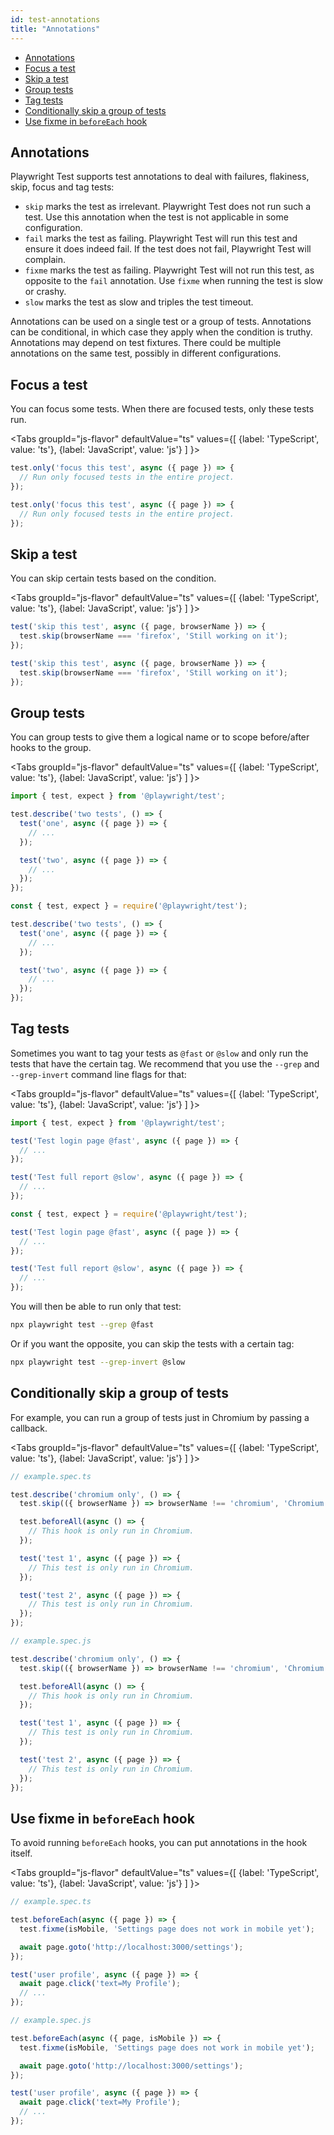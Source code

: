 ```yaml
---
id: test-annotations
title: "Annotations"
---
```


- [Annotations](#annotations)
- [Focus a test](#focus-a-test)
- [Skip a test](#skip-a-test)
- [Group tests](#group-tests)
- [Tag tests](#tag-tests)
- [Conditionally skip a group of tests](#conditionally-skip-a-group-of-tests)
- [Use fixme in `beforeEach` hook](#use-fixme-in-beforeeach-hook)

## Annotations

Playwright Test supports test annotations to deal with failures, flakiness, skip, focus and tag tests:
- `skip` marks the test as irrelevant. Playwright Test does not run such a test. Use this annotation when the test is not applicable in some configuration.
- `fail` marks the test as failing. Playwright Test will run this test and ensure it does indeed fail. If the test does not fail, Playwright Test will complain.
- `fixme` marks the test as failing. Playwright Test will not run this test, as opposite to the `fail` annotation. Use `fixme` when running the test is slow or crashy.
- `slow` marks the test as slow and triples the test timeout.

Annotations can be used on a single test or a group of tests. Annotations can be conditional, in which case they apply when the condition is truthy. Annotations may depend on test fixtures. There could be multiple annotations on the same test, possibly in different configurations.

## Focus a test

You can focus some tests. When there are focused tests, only these tests run.

<Tabs
  groupId="js-flavor"
  defaultValue="ts"
  values={[
    {label: 'TypeScript', value: 'ts'},
    {label: 'JavaScript', value: 'js'}
  ]
}>
<TabItem value="ts">

```js
test.only('focus this test', async ({ page }) => {
  // Run only focused tests in the entire project.
});
```

</TabItem>
<TabItem value="js">

```js
test.only('focus this test', async ({ page }) => {
  // Run only focused tests in the entire project.
});
```

</TabItem>
</Tabs>

## Skip a test

You can skip certain tests based on the condition.

<Tabs
  groupId="js-flavor"
  defaultValue="ts"
  values={[
    {label: 'TypeScript', value: 'ts'},
    {label: 'JavaScript', value: 'js'}
  ]
}>
<TabItem value="ts">

```js
test('skip this test', async ({ page, browserName }) => {
  test.skip(browserName === 'firefox', 'Still working on it');
});
```

</TabItem>
<TabItem value="js">

```js
test('skip this test', async ({ page, browserName }) => {
  test.skip(browserName === 'firefox', 'Still working on it');
});
```

</TabItem>
</Tabs>

## Group tests

You can group tests to give them a logical name or to scope before/after hooks to the group.

<Tabs
  groupId="js-flavor"
  defaultValue="ts"
  values={[
    {label: 'TypeScript', value: 'ts'},
    {label: 'JavaScript', value: 'js'}
  ]
}>
<TabItem value="ts">

```js
import { test, expect } from '@playwright/test';

test.describe('two tests', () => {
  test('one', async ({ page }) => {
    // ...
  });

  test('two', async ({ page }) => {
    // ...
  });
});
```

</TabItem>
<TabItem value="js">

```js
const { test, expect } = require('@playwright/test');

test.describe('two tests', () => {
  test('one', async ({ page }) => {
    // ...
  });

  test('two', async ({ page }) => {
    // ...
  });
});
```

</TabItem>
</Tabs>

## Tag tests

Sometimes you want to tag your tests as `@fast` or `@slow` and only run the tests that have the certain tag. We recommend that you use the `--grep` and `--grep-invert` command line flags for that:

<Tabs
  groupId="js-flavor"
  defaultValue="ts"
  values={[
    {label: 'TypeScript', value: 'ts'},
    {label: 'JavaScript', value: 'js'}
  ]
}>
<TabItem value="ts">

```js
import { test, expect } from '@playwright/test';

test('Test login page @fast', async ({ page }) => {
  // ...
});

test('Test full report @slow', async ({ page }) => {
  // ...
});
```

</TabItem>
<TabItem value="js">

```js
const { test, expect } = require('@playwright/test');

test('Test login page @fast', async ({ page }) => {
  // ...
});

test('Test full report @slow', async ({ page }) => {
  // ...
});
```

</TabItem>
</Tabs>

You will then be able to run only that test:

```bash
npx playwright test --grep @fast
```

Or if you want the opposite, you can skip the tests with a certain tag:

```bash
npx playwright test --grep-invert @slow
```

## Conditionally skip a group of tests

For example, you can run a group of tests just in Chromium by passing a callback.

<Tabs
  groupId="js-flavor"
  defaultValue="ts"
  values={[
    {label: 'TypeScript', value: 'ts'},
    {label: 'JavaScript', value: 'js'}
  ]
}>
<TabItem value="ts">

```js
// example.spec.ts

test.describe('chromium only', () => {
  test.skip(({ browserName }) => browserName !== 'chromium', 'Chromium only!');

  test.beforeAll(async () => {
    // This hook is only run in Chromium.
  });

  test('test 1', async ({ page }) => {
    // This test is only run in Chromium.
  });

  test('test 2', async ({ page }) => {
    // This test is only run in Chromium.
  });
});
```

</TabItem>
<TabItem value="js">

```js
// example.spec.js

test.describe('chromium only', () => {
  test.skip(({ browserName }) => browserName !== 'chromium', 'Chromium only!');

  test.beforeAll(async () => {
    // This hook is only run in Chromium.
  });

  test('test 1', async ({ page }) => {
    // This test is only run in Chromium.
  });

  test('test 2', async ({ page }) => {
    // This test is only run in Chromium.
  });
});
```

</TabItem>
</Tabs>

## Use fixme in `beforeEach` hook

To avoid running `beforeEach` hooks, you can put annotations in the hook itself.

<Tabs
  groupId="js-flavor"
  defaultValue="ts"
  values={[
    {label: 'TypeScript', value: 'ts'},
    {label: 'JavaScript', value: 'js'}
  ]
}>
<TabItem value="ts">

```js
// example.spec.ts

test.beforeEach(async ({ page }) => {
  test.fixme(isMobile, 'Settings page does not work in mobile yet');

  await page.goto('http://localhost:3000/settings');
});

test('user profile', async ({ page }) => {
  await page.click('text=My Profile');
  // ...
});
```

</TabItem>
<TabItem value="js">

```js
// example.spec.js

test.beforeEach(async ({ page, isMobile }) => {
  test.fixme(isMobile, 'Settings page does not work in mobile yet');

  await page.goto('http://localhost:3000/settings');
});

test('user profile', async ({ page }) => {
  await page.click('text=My Profile');
  // ...
});
```

</TabItem>
</Tabs>

[Accessibility]: ./api/class-accessibility.mdx "Accessibility"
[Android]: ./api/class-android.mdx "Android"
[AndroidDevice]: ./api/class-androiddevice.mdx "AndroidDevice"
[AndroidInput]: ./api/class-androidinput.mdx "AndroidInput"
[AndroidSocket]: ./api/class-androidsocket.mdx "AndroidSocket"
[AndroidWebView]: ./api/class-androidwebview.mdx "AndroidWebView"
[Browser]: ./api/class-browser.mdx "Browser"
[BrowserContext]: ./api/class-browsercontext.mdx "BrowserContext"
[BrowserServer]: ./api/class-browserserver.mdx "BrowserServer"
[BrowserType]: ./api/class-browsertype.mdx "BrowserType"
[CDPSession]: ./api/class-cdpsession.mdx "CDPSession"
[ConsoleMessage]: ./api/class-consolemessage.mdx "ConsoleMessage"
[Coverage]: ./api/class-coverage.mdx "Coverage"
[Dialog]: ./api/class-dialog.mdx "Dialog"
[Download]: ./api/class-download.mdx "Download"
[Electron]: ./api/class-electron.mdx "Electron"
[ElectronApplication]: ./api/class-electronapplication.mdx "ElectronApplication"
[ElementHandle]: ./api/class-elementhandle.mdx "ElementHandle"
[FileChooser]: ./api/class-filechooser.mdx "FileChooser"
[Frame]: ./api/class-frame.mdx "Frame"
[JSHandle]: ./api/class-jshandle.mdx "JSHandle"
[Keyboard]: ./api/class-keyboard.mdx "Keyboard"
[Logger]: ./api/class-logger.mdx "Logger"
[Mouse]: ./api/class-mouse.mdx "Mouse"
[Page]: ./api/class-page.mdx "Page"
[Playwright]: ./api/class-playwright.mdx "Playwright"
[Request]: ./api/class-request.mdx "Request"
[Response]: ./api/class-response.mdx "Response"
[Route]: ./api/class-route.mdx "Route"
[Selectors]: ./api/class-selectors.mdx "Selectors"
[TimeoutError]: ./api/class-timeouterror.mdx "TimeoutError"
[Touchscreen]: ./api/class-touchscreen.mdx "Touchscreen"
[Tracing]: ./api/class-tracing.mdx "Tracing"
[Video]: ./api/class-video.mdx "Video"
[WebSocket]: ./api/class-websocket.mdx "WebSocket"
[Worker]: ./api/class-worker.mdx "Worker"
[Fixtures]: ./api/class-fixtures.mdx "Fixtures"
[Test]: ./api/class-test.mdx "Test"
[TestConfig]: ./api/class-testconfig.mdx "TestConfig"
[TestInfo]: ./api/class-testinfo.mdx "TestInfo"
[TestProject]: ./api/class-testproject.mdx "TestProject"
[WorkerInfo]: ./api/class-workerinfo.mdx "WorkerInfo"
[Element]: https://developer.mozilla.org/en-US/docs/Web/API/element "Element"
[EvaluationArgument]: ./core-concepts.mdx#evaluation-argument "EvaluationArgument"
[Promise]: https://developer.mozilla.org/en-US/docs/Web/JavaScript/Reference/Global_Objects/Promise "Promise"
[iterator]: https://developer.mozilla.org/en-US/docs/Web/JavaScript/Reference/Iteration_protocols "Iterator"
[origin]: https://developer.mozilla.org/en-US/docs/Glossary/Origin "Origin"
[selector]: https://developer.mozilla.org/en-US/docs/Web/CSS/CSS_Selectors "selector"
[Serializable]: https://developer.mozilla.org/en-US/docs/Web/JavaScript/Reference/Global_Objects/JSON/stringify#Description "Serializable"
[UIEvent.detail]: https://developer.mozilla.org/en-US/docs/Web/API/UIEvent/detail "UIEvent.detail"
[UnixTime]: https://en.wikipedia.org/wiki/Unix_time "Unix Time"
[xpath]: https://developer.mozilla.org/en-US/docs/Web/XPath "xpath"

[Array]: https://developer.mozilla.org/en-US/docs/Web/JavaScript/Reference/Global_Objects/Array "Array"
[boolean]: https://developer.mozilla.org/en-US/docs/Web/JavaScript/Data_structures#Boolean_type "Boolean"
[Buffer]: https://nodejs.org/api/buffer.html#buffer_class_buffer "Buffer"
[ChildProcess]: https://nodejs.org/api/child_process.html "ChildProcess"
[Error]: https://nodejs.org/api/errors.html#errors_class_error "Error"
[EventEmitter]: https://nodejs.org/api/events.html#events_class_eventemitter "EventEmitter"
[function]: https://developer.mozilla.org/en-US/docs/Web/JavaScript/Reference/Global_Objects/Function "Function"
[Map]: https://developer.mozilla.org/en-US/docs/Web/JavaScript/Reference/Global_Objects/Map "Map"
[null]: https://developer.mozilla.org/en-US/docs/Web/JavaScript/Reference/Global_Objects/null "null"
[number]: https://developer.mozilla.org/en-US/docs/Web/JavaScript/Data_structures#Number_type "Number"
[Object]: https://developer.mozilla.org/en-US/docs/Web/JavaScript/Reference/Global_Objects/Object "Object"
[Promise]: https://developer.mozilla.org/en-US/docs/Web/JavaScript/Reference/Global_Objects/Promise "Promise"
[Readable]: https://nodejs.org/api/stream.html#stream_class_stream_readable "Readable"
[RegExp]: https://developer.mozilla.org/en-US/docs/Web/JavaScript/Reference/Global_Objects/RegExp "RegExp"
[string]: https://developer.mozilla.org/en-US/docs/Web/JavaScript/Data_structures#String_type "string"
[void]: https://developer.mozilla.org/en-US/docs/Web/JavaScript/Reference/Global_Objects/undefined "void"
[URL]: https://nodejs.org/api/url.html "URL"

[all available image tags]: https://mcr.microsoft.com/v2/playwright/tags/list "all available image tags"
[Docker Hub]: https://hub.docker.com/_/microsoft-playwright "Docker Hub"
[Dockerfile.focal]: https://github.com/microsoft/playwright/blob/master/utils/docker/Dockerfile.focal "Dockerfile.focal"
